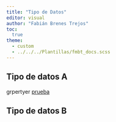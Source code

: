 ```yaml
---
title: "Tipo de Datos"
editor: visual
author: "Fabián Brenes Trejos"
toc:
  true
theme: 
  - custom
  - ../../../Plantillas/fmbt_docs.scss
---
```



## Tipo de datos A

grpertyer [prueba]()

## Tipo de datos B